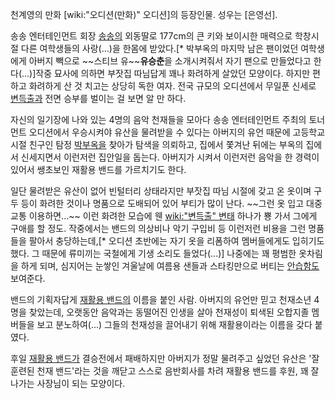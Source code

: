 천계영의 만화 [wiki:"오디션(만화)" 오디션]의 등장인물. 성우는 [은영선].

송송 엔터테인먼트 회장 [[송송]]의 외동딸로 177cm의 큰 키와 보이시한 매력으로 학창시절 다른 여학생들의 사랑(…)을 한몸에 받았다.[* 박부옥의 마지막 남은 팬이었던 여학생에게 아버지 빽으로 ~~스티브 유~~'''유승춘'''을 소개시켜줘서 자기 팬으로 만들었다고 한다(...)]작중 묘사에 의하면 부잣집 따님답게 꽤나 화려하게 살았던 모양이다. 하지만 편하고 화려하게 산 것 치고는 상당히 독한 여자. 전국 규모의 오디션에서 무일푼 신세로 [[변득출]]과 전면 승부를 벌이는 걸 보면 알 만 하다. 

자신의 일기장에 나와 있는 4명의 음악 천재들을 모아다 송송 엔터테인먼트 주최의 토너먼트 오디션에서 우승시켜야 유산을 물려받을 수 있다는 아버지의 유언 때문에 고등학교 시절 친구인 탐정 [[박부옥]]을 찾아가 탐색을 의뢰하고, 집에서 쫓겨난 뒤에는 부옥의 집에서 신세지면서 이런저런 집안일을 돕는다. 아버지가 시켜서 이런저런 음악을 한 경력이 있어서 쌩초보인 재활용 밴드를 가르치기도 한다.   

일단 물려받은 유산이 없어 빈털터리 상태라지만 부잣집 따님 시절에 갖고 온 옷이며 구두 등이 화려한 것이나 명품으로 도배되어 있어 부티가 많이 난다. ~~그런 옷 입고 대중교통 이용하면...~~ 이런 화려한 모습에 웬 [[wiki:"변득출" 변태]] 하나가 뿅 가서 그에게 구애를 할 정도. 작중에서는 밴드의 의상비나 악기 구입비 등 이런저런 비용을 그런 명품들을 팔아서 충당하는데,[* 오디션 초반에는 자기 옷을 리폼하여 멤버들에게도 입히기도 했다. 그 때문에 류미끼는 국철에게 기생 소리도 들었다(...)] 나중에는 꽤 평범한 옷차림을 하게 되며, 심지어는 눈쌓인 겨울날에 여름용 샌들과 스타킹만으로 버티는 [[안습]]함도 보여준다. 

밴드의 기획자답게 [[재활용 밴드]]의 이름을 붙인 사람. 아버지의 유언만 믿고 천재소년 4명을 찾았는데, 오랫동안 음악과는 동떨어진 인생을 살아 천재성이 퇴색된 오합지졸 멤버들을 보고 분노하여(...) 그들의 천재성을 끌어내기 위해 재활용이라는 이름을 갖다 붙였다.

후일 [[재활용 밴드]]가 결승전에서 패배하지만 아버지가 정말 물려주고 싶었던 유산은 '잘 훈련된 천재 밴드'라는 것을 깨닫고 스스로 음반회사를 차려 재활용 밴드를 후원, 꽤 잘 나가는 사장님이 되는 모양이다.
